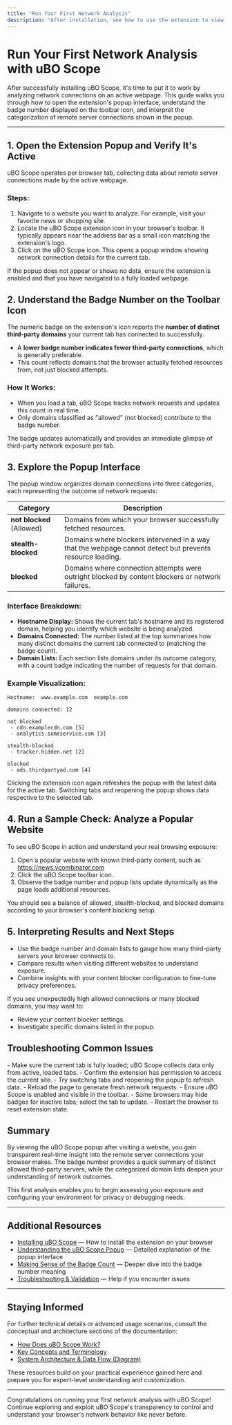 ```yaml
---
title: "Run Your First Network Analysis"
description: "After installation, see how to use the extension to view remote server connections on a sample web page. Get a walkthrough of what the badge number means, and how the popup interface shows allowed, blocked, and stealth domains."
---
```


# Run Your First Network Analysis with uBO Scope

After successfully installing uBO Scope, it's time to put it to work by analyzing network connections on an active webpage. This guide walks you through how to open the extension's popup interface, understand the badge number displayed on the toolbar icon, and interpret the categorization of remote server connections shown in the popup.

---

## 1. Open the Extension Popup and Verify It's Active

uBO Scope operates per browser tab, collecting data about remote server connections made by the active webpage.

### Steps:

1. Navigate to a website you want to analyze. For example, visit your favorite news or shopping site.
2. Locate the uBO Scope extension icon in your browser's toolbar. It typically appears near the address bar as a small icon matching the extension's logo.
3. Click on the uBO Scope icon. This opens a popup window showing network connection details for the current tab.

<Tip>
If the popup does not appear or shows no data, ensure the extension is enabled and that you have navigated to a fully loaded webpage.
</Tip>

## 2. Understand the Badge Number on the Toolbar Icon

The numeric badge on the extension's icon reports the **number of distinct third-party domains** your current tab has connected to successfully.

- A **lower badge number indicates fewer third-party connections**, which is generally preferable.
- This count reflects domains that the browser actually fetched resources from, not just blocked attempts.

### How It Works:

- When you load a tab, uBO Scope tracks network requests and updates this count in real time.
- Only domains classified as "allowed" (not blocked) contribute to the badge number.

<Note>
The badge updates automatically and provides an immediate glimpse of third-party network exposure per tab.
</Note>

## 3. Explore the Popup Interface

The popup window organizes domain connections into three categories, each representing the outcome of network requests:

| Category       | Description                                   |
|----------------|-----------------------------------------------|
| **not blocked** (Allowed) | Domains from which your browser successfully fetched resources. |
| **stealth-blocked**       | Domains where blockers intervened in a way that the webpage cannot detect but prevents resource loading. |
| **blocked**               | Domains where connection attempts were outright blocked by content blockers or network failures. |

### Interface Breakdown:

- **Hostname Display:** Shows the current tab's hostname and its registered domain, helping you identify which website is being analyzed.
- **Domains Connected:** The number listed at the top summarizes how many distinct domains the current tab connected to (matching the badge count).
- **Domain Lists:** Each section lists domains under its outcome category, with a count badge indicating the number of requests for that domain.

### Example Visualization:

```plaintext
Hostname:  www.example.com  example.com

domains connected: 12

not blocked
 - cdn.examplecdn.com [5]
 - analytics.someservice.com [3]

stealth-blocked
 - tracker.hidden.net [2]

blocked
 - ads.thirdpartyad.com [4]
```

<Tip>
Clicking the extension icon again refreshes the popup with the latest data for the active tab. Switching tabs and reopening the popup shows data respective to the selected tab.
</Tip>

## 4. Run a Sample Check: Analyze a Popular Website

To see uBO Scope in action and understand your real browsing exposure:

1. Open a popular website with known third-party content, such as https://news.ycombinator.com
2. Click the uBO Scope toolbar icon.
3. Observe the badge number and popup lists update dynamically as the page loads additional resources.

You should see a balance of allowed, stealth-blocked, and blocked domains according to your browser's content blocking setup.

## 5. Interpreting Results and Next Steps

- Use the badge number and domain lists to gauge how many third-party servers your browser connects to.
- Compare results when visiting different websites to understand exposure.
- Combine insights with your content blocker configuration to fine-tune privacy preferences.

If you see unexpectedly high allowed connections or many blocked domains, you may want to:

- Review your content blocker settings.
- Investigate specific domains listed in the popup.

## Troubleshooting Common Issues

<AccordionGroup title="Common Issues Opening the Popup and Viewing Data">
<Accordion title="Popup shows 'NO DATA' or '?' domains connected">
- Make sure the current tab is fully loaded; uBO Scope collects data only from active, loaded tabs.
- Confirm the extension has permission to access the current site.
- Try switching tabs and reopening the popup to refresh data.
- Reload the page to generate fresh network requests.
</Accordion>
<Accordion title="Badge number does not appear or update">
- Ensure uBO Scope is enabled and visible in the toolbar.
- Some browsers may hide badges for inactive tabs; select the tab to update.
- Restart the browser to reset extension state.
</Accordion>
</AccordionGroup>

## Summary

By viewing the uBO Scope popup after visiting a website, you gain transparent real-time insight into the remote server connections your browser makes. The badge number provides a quick summary of distinct allowed third-party servers, while the categorized domain lists deepen your understanding of network outcomes.

This first analysis enables you to begin assessing your exposure and configuring your environment for privacy or debugging needs.

---

## Additional Resources

- [Installing uBO Scope](https://example.com/getting-started/installation-essentials/installation-instructions) — How to install the extension on your browser
- [Understanding the uBO Scope Popup](https://example.com/guides/getting-started/understanding-the-popup) — Detailed explanation of the popup interface
- [Making Sense of the Badge Count](https://example.com/guides/analyzing-network-connections/badge-count-deep-dive) — Deeper dive into the badge number meaning
- [Troubleshooting & Validation](https://example.com/getting-started/configuration-first-use/quick-troubleshooting) — Help if you encounter issues

---

## Staying Informed
For further technical details or advanced usage scenarios, consult the conceptual and architecture sections of the documentation:

- [How Does uBO Scope Work?](https://example.com/overview/core-concepts-architecture/how-ubo-scope-works)
- [Key Concepts and Terminology](https://example.com/overview/core-concepts-architecture/key-terminology)
- [System Architecture & Data Flow (Diagram)](https://example.com/overview/core-concepts-architecture/main-architecture-diagram)

These resources build on your practical experience gained here and prepare you for expert-level understanding and customization.

---

Congratulations on running your first network analysis with uBO Scope! Continue exploring and exploit uBO Scope's transparency to control and understand your browser's network behavior like never before.
